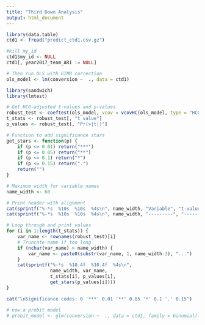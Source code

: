 ```yaml
---
title: "Third Down Analysis"
output: html_document
---
```


```r
library(data.table)             
ctd1 <- fread("predict_ctd1.csv.gz")                        

```

```r
#kill my_id
ctd1$my_id <- NULL
ctd1[, year2017_team_ARI := NULL]
```



```r
# Then run OLS with GIMR correction
ols_model <- lm(conversion ~  ., data = ctd1)
```

```r
library(sandwich)
library(lmtest)

# Get HC0-adjusted t-values and p-values
robust_test <- coeftest(ols_model, vcov = vcovHC(ols_model, type = "HC0"))
t_stats <- robust_test[, "t value"]
p_values <- robust_test[, "Pr(>|t|)"]

# Function to add significance stars
get_stars <- function(p) {
    if (p <= 0.01) return("***")
    if (p <= 0.05) return("**")
    if (p <= 0.1) return("*")
    if (p <= 0.15) return(".")
    return("")
}

# Maximum width for variable names
name_width <- 60

# Print header with alignment
cat(sprintf("%-*s  %10s  %10s  %4s\n", name_width, "Variable", "t-value", "p-value", "sig"))
cat(sprintf("%-*s  %10s  %10s  %4s\n", name_width, "---------", "-------", "-------", "----"))

# Loop through and print values
for (i in 1:length(t_stats)) {
    var_name <- rownames(robust_test)[i]
    # Truncate name if too long
    if (nchar(var_name) > name_width) {
        var_name <- paste0(substr(var_name, 1, name_width-3), "...")
    }
    cat(sprintf("%-*s  %10.4f  %10.4f  %4s\n", 
                name_width, var_name, 
                t_stats[i], p_values[i],
                get_stars(p_values[i])))
}

cat("\nSignificance codes: 0 '***' 0.01 '**' 0.05 '*' 0.1 '.' 0.15")
```

```r
# now a probit model
# probit_model <- glm(conversion ~  ., data = ctd1, family = binomial(link = "probit"))
```

